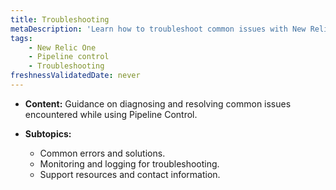 ```yaml
---
title: Troubleshooting
metaDescription: 'Learn how to troubleshoot common issues with New Relic Control.'
tags:
    - New Relic One
    - Pipeline control
    - Troubleshooting
freshnessValidatedDate: never
---
```


* **Content:** Guidance on diagnosing and resolving common issues encountered while using Pipeline Control.

* **Subtopics:**

    * Common errors and solutions.
    * Monitoring and logging for troubleshooting.
    * Support resources and contact information.
